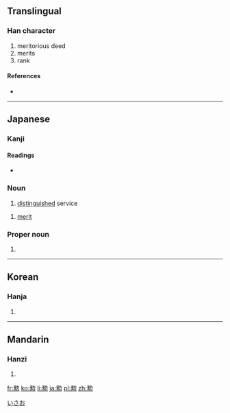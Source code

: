 {{also|勛|勳}}
==Translingual==

===Han character===
{{Han char|rn=19|rad=力|as=13|sn=15|four=|canj=竹尸火 (HSF)}}

# meritorious deed
# merits
# rank

====References====
* {{Han ref|kx=0149.351|dkj=02463|dj=0337.190|hdz=10381.110|uh=52F2|ud=21234}}

----

==Japanese==

===Kanji===
{{ja-kanji|grade=c|rs=力13}}

====Readings====
* {{ja-readings|on=[[くん]] (kun)|kun=[[いさお]] (isao)}}

===Noun===
{{ja-noun|k|hira=いさお|rom=isao}} 

# [[distinguished]] service

{{ja-noun|k|hira=くん|rom=kun}} 

# [[merit]]

===Proper noun===
{{ja-pos|k|proper|hira=いさお|rom=Isao}}

# {{given name|male|lang=ja}}

[[Category:Japanese male given names|いさお]]

----

==Korean==

===Hanja===
{{ko-hanja|hangeul=훈|rv=hun|mr=hun}}

# {{defn|lang=ko|sort=力13}}

----

==Mandarin==

===Hanzi===
{{cmn-hanzi|pin=[[xūn]] ([[xun1]])|wg=hsün<sup>1</sup>}}

# {{defn|lang=cmn|sort=力13}}

[[fr:勲]]
[[ko:勲]]
[[li:勲]]
[[ja:勲]]
[[pl:勲]]
[[zh:勲]]